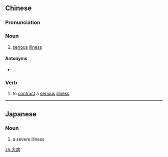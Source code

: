 ==Chinese==
{{zh-forms}}

===Pronunciation===
{{zh-pron
|m=dàbìng
|mn=tōa-pēⁿ/tōa-pīⁿ
|cat=n,v
}}

===Noun===
{{zh-noun}}

# [[serious]] [[illness]]

====Antonyms====
* {{zh-l|小病}}

===Verb===
{{zh-verb}}

# to [[contract]] a [[serious]] [[illness]]

----

==Japanese==
{{ja-kanjitab|たい|びょう|yomi=on}}

===Noun===
{{ja-noun|たいびょう}}

# a severe illness

[[zh:大病]]